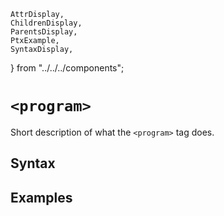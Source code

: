     AttrDisplay,
    ChildrenDisplay,
    ParentsDisplay,
    PtxExample,
    SyntaxDisplay,
} from "../../../components";

# `<program>`

Short description of what the `<program>` tag does.

## Syntax

<SyntaxDisplay name="program" />

## Examples

    